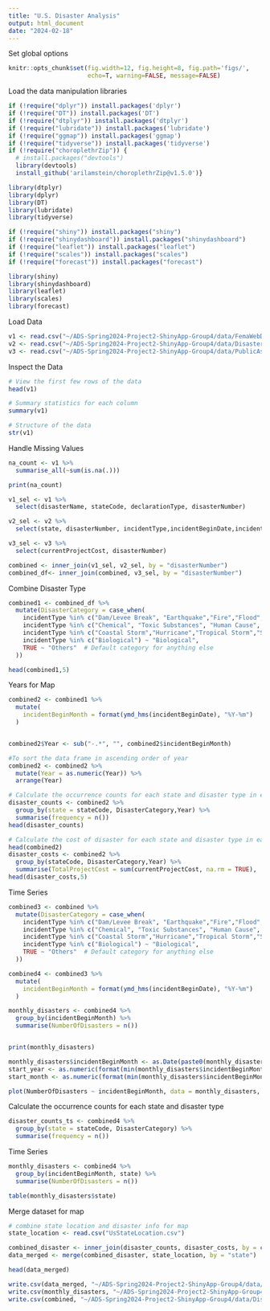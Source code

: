 ```yaml
---
title: "U.S. Disaster Analysis"
output: html_document
date: "2024-02-18"
---
```


Set global options
```r
knitr::opts_chunk$set(fig.width=12, fig.height=8, fig.path='figs/',
                      echo=T, warning=FALSE, message=FALSE)
```

Load the data manipulation libraries
```r
if (!require("dplyr")) install.packages('dplyr')
if (!require("DT")) install.packages('DT')
if (!require("dtplyr")) install.packages('dtplyr')
if (!require("lubridate")) install.packages('lubridate')
if (!require("ggmap")) install.packages('ggmap')
if (!require("tidyverse")) install.packages('tidyverse')
if (!require("choroplethrZip")) {
  # install.packages("devtools")
  library(devtools)
  install_github('arilamstein/choroplethrZip@v1.5.0')}

library(dtplyr)
library(dplyr)
library(DT)
library(lubridate)
library(tidyverse)
```

```r
if (!require("shiny")) install.packages("shiny")
if (!require("shinydashboard")) install.packages("shinydashboard")
if (!require("leaflet")) install.packages("leaflet")
if (!require("scales")) install.packages("scales")
if (!require("forecast")) install.packages("forecast")

library(shiny)
library(shinydashboard)
library(leaflet)
library(scales)
library(forecast)
```

Load Data
```r
v1 <- read.csv("~/ADS-Spring2024-Project2-ShinyApp-Group4/data/FemaWebDisasterDeclarations.csv")
v2 <- read.csv("~/ADS-Spring2024-Project2-ShinyApp-Group4/data/DisasterDeclarationsSummaries.csv")
v3 <- read.csv("~/ADS-Spring2024-Project2-ShinyApp-Group4/data/PublicAssistanceApplicantsProgramDeliveries.csv")
```

Inspect the Data
```r
# View the first few rows of the data
head(v1)

# Summary statistics for each column
summary(v1)

# Structure of the data
str(v1)
```


Handle Missing Values
```r
na_count <- v1 %>%
  summarise_all(~sum(is.na(.)))

print(na_count)

v1_sel <- v1 %>%
  select(disasterName, stateCode, declarationType, disasterNumber)

v2_sel <- v2 %>% 
  select(state, disasterNumber, incidentType,incidentBeginDate,incidentEndDate, designatedArea)

v3_sel <- v3 %>% 
  select(currentProjectCost, disasterNumber)

combined <- inner_join(v1_sel, v2_sel, by = "disasterNumber")
combined_df<- inner_join(combined, v3_sel, by = "disasterNumber")
```


Combine Disaster Type
```r
combined1 <- combined_df %>%
  mutate(DisasterCategory = case_when(
    incidentType %in% c("Dam/Levee Break", "Earthquake","Fire","Flood", "Freezing", "Tsunami", "Volcanic Eruption", "Mud/Landslide", "Drought") ~ "Natural Disasters",
    incidentType %in% c("Chemical", "Toxic Substances", "Human Cause", "Terrorist") ~ "Human-caused Disasters",
    incidentType %in% c("Coastal Storm","Hurricane","Tropical Storm","Severe Storm", "Snowstorm", "Winter Storm", "Severe Ice Storm", "Tornado", "Typhoon") ~ "Severe Weather",
    incidentType %in% c("Biological") ~ "Biological",
    TRUE ~ "Others"  # Default category for anything else
  ))

head(combined1,5)
```

Years for Map
```r
combined2 <- combined1 %>%
  mutate(
    incidentBeginMonth = format(ymd_hms(incidentBeginDate), "%Y-%m")
  )


combined2$Year <- sub("-.*", "", combined2$incidentBeginMonth)

#To sort the data frame in ascending order of year
combined2 <- combined2 %>%
  mutate(Year = as.numeric(Year)) %>%
  arrange(Year)

# Calculate the occurrence counts for each state and disaster type in each year
disaster_counts <- combined2 %>%
  group_by(state = stateCode, DisasterCategory,Year) %>%
  summarise(frequency = n()) 
head(disaster_counts)

# Calculate the cost of disaster for each state and disaster type in each year
head(combined2)
disaster_costs <- combined2 %>%
  group_by(stateCode, DisasterCategory,Year) %>%
  summarise(TotalProjectCost = sum(currentProjectCost, na.rm = TRUE), .groups = "drop")
head(disaster_costs,5)
```

Time Series
```r
combined3 <- combined %>%
  mutate(DisasterCategory = case_when(
    incidentType %in% c("Dam/Levee Break", "Earthquake","Fire","Flood", "Freezing", "Tsunami", "Volcanic Eruption", "Mud/Landslide", "Drought") ~ "Natural Disasters",
    incidentType %in% c("Chemical", "Toxic Substances", "Human Cause", "Terrorist") ~ "Human-caused Disasters",
    incidentType %in% c("Coastal Storm","Hurricane","Tropical Storm","Severe Storm", "Snowstorm", "Winter Storm", "Severe Ice Storm", "Tornado", "Typhoon") ~ "Severe Weather",
    incidentType %in% c("Biological") ~ "Biological",
    TRUE ~ "Others"  # Default category for anything else
  ))

combined4 <- combined3 %>%
  mutate(
    incidentBeginMonth = format(ymd_hms(incidentBeginDate), "%Y-%m")
  )
```

```r
monthly_disasters <- combined4 %>%
  group_by(incidentBeginMonth) %>%
  summarise(NumberOfDisasters = n())


print(monthly_disasters)

monthly_disasters$incidentBeginMonth <- as.Date(paste0(monthly_disasters$incidentBeginMonth, "-01"))
start_year <- as.numeric(format(min(monthly_disasters$incidentBeginMonth), "%Y"))
start_month <- as.numeric(format(min(monthly_disasters$incidentBeginMonth), "%m"))

plot(NumberOfDisasters ~ incidentBeginMonth, data = monthly_disasters, type = "l")
```

Calculate the occurrence counts for each state and disaster type
```r
disaster_counts_ts <- combined4 %>%
  group_by(state = stateCode, DisasterCategory) %>%
  summarise(frequency = n())
```

Time Series
```r
monthly_disasters <- combined4 %>%
  group_by(incidentBeginMonth, state) %>%
  summarise(NumberOfDisasters = n())

table(monthly_disasters$state)
```

Merge dataset for map
```r
# combine state location and disaster info for map
state_location <- read.csv("UsStateLocation.csv")

combined_disaster <- inner_join(disaster_counts, disaster_costs, by = c("state"="stateCode", "Year", "DisasterCategory"))
data_merged <- merge(combined_disaster, state_location, by = "state")

head(data_merged)
```

```r
write.csv(data_merged, "~/ADS-Spring2024-Project2-ShinyApp-Group4/data/Disaster_Map.csv")
write.csv(monthly_disasters, "~/ADS-Spring2024-Project2-ShinyApp-Group4/data/Disaster_Monthly.csv")
write.csv(combined, "~/ADS-Spring2024-Project2-ShinyApp-Group4/data/Disaster_Hist.csv")
```